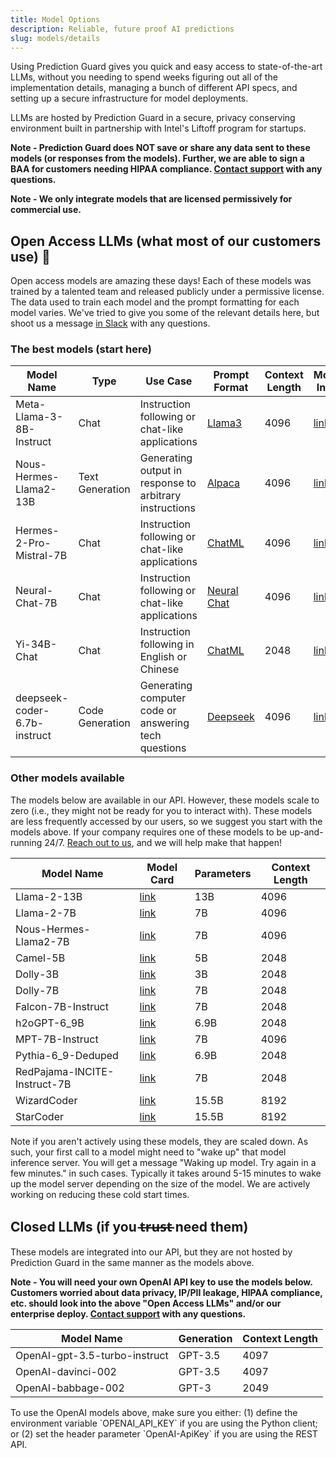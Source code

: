 ```yaml
---
title: Model Options
description: Reliable, future proof AI predictions
slug: models/details
---
```


Using Prediction Guard gives you quick and easy access to state-of-the-art LLMs, without you needing to spend weeks figuring out all of the implementation details, managing a bunch of different API specs, and setting up a secure infrastructure for model deployments.

LLMs are hosted by Prediction Guard in a secure, privacy conserving environment built in partnership with Intel's Liftoff program for startups.

**Note - Prediction Guard does NOT save or share any data sent to these models (or responses from the models). Further, we are able to sign a BAA for customers needing HIPAA compliance. [Contact support](support) with any questions.**

**Note - We only integrate models that are licensed permissively for commercial use.**

## Open Access LLMs (what most of our customers use) 🚀

Open access models are amazing these days! Each of these models was trained by a talented team and released publicly under a permissive license. The data used to train each model and the prompt formatting for each model varies. We've tried to give you some of the relevant details here, but shoot us a message [in Slack](support) with any questions.

### The best models (start here)

| Model Name                   | Type            | Use Case                                                | Prompt Format                      | Context Length | More Info                                                               |
| ---------------------------- | --------------- | ------------------------------------------------------- | ---------------------------------- | -------------- | ----------------------------------------------------------------------- |
| Meta-Llama-3-8B-Instruct     | Chat            | Instruction following or chat-like applications         | [Llama3](prompts#llama3)           | 4096           | [link](https://huggingface.co/meta-llama/Meta-Llama-3-8B-Instruct)      |
| Nous-Hermes-Llama2-13B       | Text Generation | Generating output in response to arbitrary instructions | [Alpaca](prompts#alpaca)           | 4096           | [link](https://huggingface.co/NousResearch/Nous-Hermes-Llama2-13b)      |
| Hermes-2-Pro-Mistral-7B      | Chat            | Instruction following or chat-like applications         | [ChatML](prompts#chatml)           | 4096           | [link](https://huggingface.co/NousResearch/Hermes-2-Pro-Mistral-7B)     |
| Neural-Chat-7B               | Chat            | Instruction following or chat-like applications         | [Neural Chat](prompts#neural-chat) | 4096           | [link](https://huggingface.co/Intel/neural-chat-7b-v3-1)                |
| Yi-34B-Chat                  | Chat            | Instruction following in English or Chinese             | [ChatML](prompts#chatml)           | 2048           | [link](https://huggingface.co/01-ai/Yi-34B-Chat)                        |
| deepseek-coder-6.7b-instruct | Code Generation | Generating computer code or answering tech questions    | [Deepseek](prompts#deepseek)       | 4096           | [link](https://huggingface.co/deepseek-ai/deepseek-coder-6.7b-instruct) |

### Other models available

The models below are available in our API. However, these models scale to zero (i.e., they might not be ready for you to interact with). These models are less frequently accessed by our users, so we suggest you start with the models above. If your company requires one of these models to be up-and-running 24/7. [Reach out to us](support), and we will help make that happen!

| Model Name                   | Model Card                                                                        | Parameters | Context Length |
| ---------------------------- | --------------------------------------------------------------------------------- | ---------- | -------------- |
| Llama-2-13B                  | [link](https://huggingface.co/meta-llama/Llama-2-13b-hf)                          | 13B        | 4096           |
| Llama-2-7B                   | [link](https://huggingface.co/meta-llama/Llama-2-7b-hf)                           | 7B         | 4096           |
| Nous-Hermes-Llama2-7B        | [link](https://huggingface.co/NousResearch/Nous-Hermes-Llama2-7b)                 | 7B         | 4096           |
| Camel-5B                     | [link](https://huggingface.co/Writer/camel-5b-hf)                                 | 5B         | 2048           |
| Dolly-3B                     | [link](https://huggingface.co/databricks/dolly-v2-3b)                             | 3B         | 2048           |
| Dolly-7B                     | [link](https://huggingface.co/databricks/dolly-v2-7b)                             | 7B         | 2048           |
| Falcon-7B-Instruct           | [link](https://huggingface.co/tiiuae/falcon-7b-instruct)                          | 7B         | 2048           |
| h2oGPT-6_9B                  | [link](https://huggingface.co/h2oai/h2ogpt-oig-oasst1-512-6_9b)                   | 6.9B       | 2048           |
| MPT-7B-Instruct              | [link](https://huggingface.co/mosaicml/mpt-7b-instruct)                           | 7B         | 4096           |
| Pythia-6_9-Deduped           | [link](https://huggingface.co/EleutherAI/pythia-6.9b-deduped)                     | 6.9B       | 2048           |
| RedPajama-INCITE-Instruct-7B | [link](https://huggingface.co/togethercomputer/RedPajama-INCITE-Instruct-7B-v0.1) | 7B         | 2048           |
| WizardCoder                  | [link](https://huggingface.co/WizardLM/WizardCoder-15B-V1.0)                      | 15.5B      | 8192           |
| StarCoder                    | [link](https://huggingface.co/bigcode/starcoder)                                  | 15.5B      | 8192           |


<Callout type="info" emoji="ℹ️">
  Note if you aren't actively using these models, they are scaled down. As such,
  your first call to a model might need to "wake up" that model inference
  server. You will get a message "Waking up model. Try again in a few minutes."
  in such cases. Typically it takes around 5-15 minutes to wake up the model
  server depending on the size of the model. We are actively working on reducing
  these cold start times.
</Callout>

## Closed LLMs (if you t̶r̶u̶s̶t̶ need them)

These models are integrated into our API, but they are not hosted by Prediction Guard in the same manner as the models above.

**Note - You will need your own OpenAI API key to use the models below. Customers worried about data privacy, IP/PII leakage, HIPAA compliance, etc. should look into the above "Open Access LLMs" and/or our enterprise deploy. [Contact support](support) with any questions.**

| Model Name                    | Generation | Context Length |
| ----------------------------- | ---------- | -------------- |
| OpenAI-gpt-3.5-turbo-instruct | GPT-3.5    | 4097           |
| OpenAI-davinci-002            | GPT-3.5    | 4097           |
| OpenAI-babbage-002            | GPT-3      | 2049           |

<Callout type="info" emoji="ℹ️">
  To use the OpenAI models above, make sure you either: (1) define the
  environment variable `OPENAI_API_KEY` if you are using the Python client; or
  (2) set the header parameter `OpenAI-ApiKey` if you are using the REST API.
</Callout>
